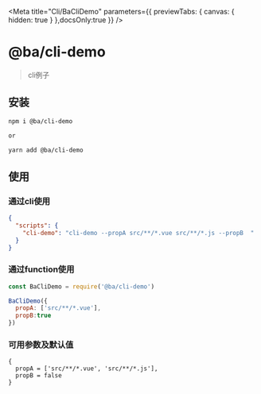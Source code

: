 
<Meta
  title="Cli/BaCliDemo"
  parameters={{ previewTabs: { canvas: { hidden: true } },docsOnly:true }}
/>

# @ba/cli-demo

> cli例子

## 安装

```bash
npm i @ba/cli-demo 

or

yarn add @ba/cli-demo 
```

## 使用

### 通过cli使用

```json
{
  "scripts": {
    "cli-demo": "cli-demo --propA src/**/*.vue src/**/*.js --propB  "
  }
}
```

### 通过function使用
```js
const BaCliDemo = require('@ba/cli-demo')

BaCliDemo({
  propA: ['src/**/*.vue'],
  propB:true
})
```

### 可用参数及默认值

```
{
  propA = ['src/**/*.vue', 'src/**/*.js'],
  propB = false
}
```
